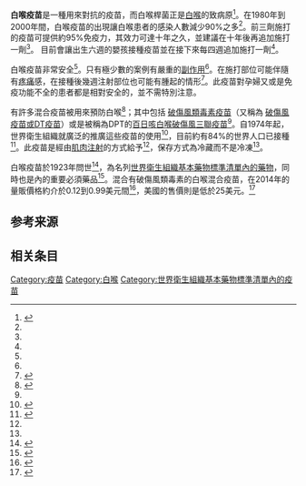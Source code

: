 {{medical}}{{Drugbox
| Verifiedfields = changed
| verifiedrevid = 446095512
| image =
<!-- Vacine data -->
| type = vaccine
| target = {{tsl|en|Corynebacterium diphtheriae|白喉桿菌}}
| vaccine_type = toxoid
<!-- Clinical data -->
| tradename = 
| MedlinePlus = a607027
| pregnancy_AU = <!-- A / B1 / B2 / B3 / C / D / X -->
| pregnancy_US = <!-- A / B            / C / D / X -->
| pregnancy_category = 
| legal_AU = <!-- S2, S3, S4, S5, S6, S7, S8, S9 or Unscheduled -->
| legal_CA = <!-- Schedule I, II, III, IV, V, VI, VII, VIII -->
| legal_UK = <!-- GSL, P, POM, CD, or Class A, B, C -->
| legal_US = <!-- OTC / Rx-only / Schedule I, II, III, IV, V -->
| legal_status = 
| routes_of_administration = [[肌肉注射|肌肉注射]]
<!-- Identifiers -->
| CAS_number_Ref = {{cascite|correct|??}}
| CAS_number = 
| ATC_prefix = J07
| ATC_suffix = AF01
| PubChem = 
| DrugBank_Ref = {{drugbankcite|correct|drugbank}}
| DrugBank = 
| ChemSpiderID_Ref = {{chemspidercite|changed|chemspider}}
| ChemSpiderID = none
<!-- Chemical data -->
}}
<!-- Definition ad effectiveness -->
'''白喉疫苗'''是一種用來對抗{{tsl|en|Corynebacterium diphtheriae|白喉桿菌|白喉桿菌}}的疫苗，而白喉桿菌正是[[白喉|白喉]]的致病原<ref name="urlMedlinePlus Medical Encyclopedia: Diphtheria immunization (vaccine)">{{cite web|url=http://www.nlm.nih.gov/MEDLINEPLUS/ency/article/002018.htm |title=MedlinePlus Medical Encyclopedia: Diphtheria immunization (vaccine) |work= |accessdate=2009-03-07 |deadurl=yes |archiveurl=https://web.archive.org/web/20090302121738/http://www.nlm.nih.gov/MEDLINEPLUS/ency/article/002018.htm |archivedate=March 2, 2009 }}</ref>。在1980年到2000年間，白喉疫苗的出現讓白喉患者的感染人數減少90%之多<ref name=WHO2006/>。前三劑施打的疫苗可提供約95%免疫力，其效力可達十年之久，並建議在十年後再追加施打一劑<ref name=WHO2006/>。 目前會讓出生六週的嬰孩接種疫苗並在接下來每四週追加施打一劑<ref name=WHO2006/>。

<!-- Safety -->
白喉疫苗非常安全<ref name=WHO2006/>。只有極少數的案例有嚴重的[[副作用|副作用]]<ref name=WHO2006/>。在施打部位可能伴隨有[[疼痛|疼痛]]感，在接種後幾週注射部位也可能有腫起的情形<ref name=CDC2012Pink>{{cite book|last1=Atkinson|first1=William|title=Diphtheria Epidemiology and Prevention of Vaccine-Preventable Diseases|date=May 2012|publisher=Public Health Foundation|isbn=9780983263135|pages=215–230|edition=12|url=http://www.cdc.gov/vaccines/pubs/pinkbook/dip.html|access-date=2016-09-17|archive-date=2013-07-20|archive-url=https://web.archive.org/web/20130720030015/http://www.cdc/|dead-url=no}}</ref>。此疫苗對孕婦又或是免疫功能不全的患者都是相對安全的，並不需特別注意。

<!-- Usage -->
有許多混合疫苗被用來預防白喉<ref>{{cite web|author=Centre for Disease Control and Prevention|title=Diphtheria Vaccination|url=http://www.cdc.gov/vaccines/vpd-vac/diphtheria/default.htm#vacc|publisher=Department of Health and Human Services|accessdate=8 November 2011|archive-date=2011-11-02|archive-url=https://web.archive.org/web/20111102042325/http://www.cdc.gov/vaccines/vpd-vac/diphtheria/default.htm#vacc|dead-url=no}}</ref>；其中包括 [[破傷風疫苗|破傷風類毒素疫苗]]（又稱為 [[百白破疫苗|破傷風疫苗或DT疫苗]]）或是被稱為DPT的[[百白破疫苗|百日咳白喉破傷風三聯疫苗]]<ref name=WHO2006/>。自1974年起，世界衛生組織就廣泛的推廣這些疫苗的使用<ref name=WHO2006>{{cite journal|title=Diphtheria vaccine|journal=Wkly Epidemiol Rec|date=Jan 20, 2006|volume=81|issue=3|pages=24–32|pmid=16671240|url=http://www.who.int/wer/2006/wer8103.pdf|access-date=2016-09-17|archive-date=2015-06-06|archive-url=https://web.archive.org/web/20150606054559/http://www.who.int/wer/2006/wer8103.pdf|dead-url=no}}</ref>，目前約有84%的世界人口已接種<ref>{{cite web|title=Diphtheria|url=http://www.who.int/immunization/monitoring_surveillance/burden/diphtheria/en/|website=who.int|accessdate=27 March 2015|date=3 September 2014|archive-date=2015-04-02|archive-url=https://web.archive.org/web/20150402121723/http://www.who.int/immunization/monitoring_surveillance/burden/diphtheria/en/|dead-url=no}}</ref>。此疫苗是經由[[肌肉注射|肌肉注射]]的方式給予<ref name=WHO2006/>，保存方式為冷藏而不是冷凍<ref name=CDC2012Pink/>。

<!-- Society and culture -->
白喉疫苗於1923年問世<ref>{{cite book|last1=Macera|first1=Caroline|title=Introduction to Epidemiology: Distribution and Determinants of Disease|date=2012|publisher=Nelson Education|isbn=9781285687148|page=251|url=https://books.google.ca/books?id=U8FuCgAAQBAJ&pg=PA251|access-date=2016-09-17|archive-date=2016-03-05|archive-url=https://web.archive.org/web/20160305040732/https://books.google.ca/books?id=U8FuCgAAQBAJ&pg=PA251|dead-url=no}}</ref>，為名列[[世界卫生组织基本药物标准清单|世界衛生組織基本藥物標準清單內的藥物]]，同時也是{{tsl|en|health system|基礎醫療系統|基礎醫療系統}}內的重要必須藥品<ref>{{cite web|title=WHO Model List of EssentialMedicines|url=http://apps.who.int/iris/bitstream/10665/93142/1/EML_18_eng.pdf?ua=1|work=World Health Organization|accessdate=22 April 2014|date=October 2013|archive-date=2014-04-23|archive-url=https://web.archive.org/web/20140423005004/http://apps.who.int/iris/bitstream/10665/93142/1/EML_18_eng.pdf?ua=1|dead-url=no}}</ref>。混合有破傷風類毒素的白喉混合疫苗，在2014年的量販價格約介於0.12到0.99美元間<ref>{{cite web|title=Vaccine, Diphtheria-Tetanus|url=http://erc.msh.org/dmpguide/resultsdetail.cfm?language=english&code=DT00X&s_year=2014&year=2014&str=&desc=Vaccine%2C%20Diphtheria-Tetanus&pack=new&frm=VIAL&rte=INJ&class_code2=19%2E3%2E&supplement=&class_name=%2819%2E3%2E%29Vaccines%3Cbr%3E|website=International Drug Price Indicator Guide|accessdate=6 December 2015}}{{dead link|date=2018年1月 |bot=InternetArchiveBot |fix-attempted=yes }}</ref>，美國的售價則是低於25美元。<ref name=Ric2015>{{cite book|last1=Hamilton|first1=Richart|title=Tarascon Pocket Pharmacopoeia 2015 Deluxe Lab-Coat Edition|date=2015|publisher=Jones & Bartlett Learning|isbn=9781284057560|page=313}}</ref>

==参考来源==
{{Reflist}}

==相关条目==
{{Vaccines}}

[[Category:疫苗|Category:疫苗]]
[[Category:白喉|Category:白喉]]
[[Category:世界衛生組織基本藥物標準清單內的疫苗|Category:世界衛生組織基本藥物標準清單內的疫苗]]